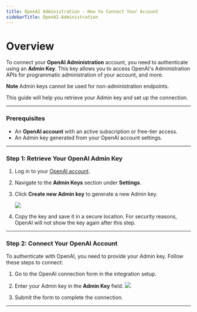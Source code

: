 ```yaml
---
title: OpenAI Administration - How to Connect Your Account
sidebarTitle: OpenAI-Administration
---
```


# Overview

To connect your **OpenAI Administration** account, you need to authenticate using an **Admin Key**.
This key allows you to access OpenAI's Administration APIs for programmatic administration of your account, and more.

**Note**
Admin keys cannot be used for non-administration endpoints.

This guide will help you retrieve your Admin key and set up the connection.

---

### Prerequisites

- An **OpenAI account** with an active subscription or free-tier access.
- An Admin key generated from your OpenAI account settings.

---

### Step 1: Retrieve Your OpenAI Admin Key

1. Log in to your [OpenAI account](https://platform.openai.com/signup/).
2. Navigate to the **Admin Keys** section under **Settings**.
3. Click **Create new Admin key** to generate a new Admin key.

   <img src="/integrations/all/openai-admin/openai_admin.png" />

4. Copy the key and save it in a secure location. For security reasons, OpenAI will not show the key again after this step.

---

### Step 2: Connect Your OpenAI Account

To authenticate with OpenAI, you need to provide your Admin key. Follow these steps to connect:

1. Go to the OpenAI connection form in the integration setup.
2. Enter your Admin key in the **Admin Key** field.
   <img src="/integrations/all/openai-admin/openai_form.png" />

3. Submit the form to complete the connection.

---
